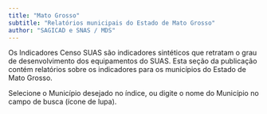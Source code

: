 ```yaml
---
title: "Mato Grosso"
subtitle: "Relatórios municipais do Estado de Mato Grosso"
author: "SAGICAD e SNAS / MDS"
---
```


Os Indicadores Censo SUAS são indicadores sintéticos que retratam o grau de desenvolvimento dos equipamentos do SUAS. Esta seção da publicação contém relatórios sobre os indicadores para os municípios do Estado de Mato Grosso.

Selecione o Município desejado no índice, ou digite o nome do Município no campo de busca (ícone de lupa).

